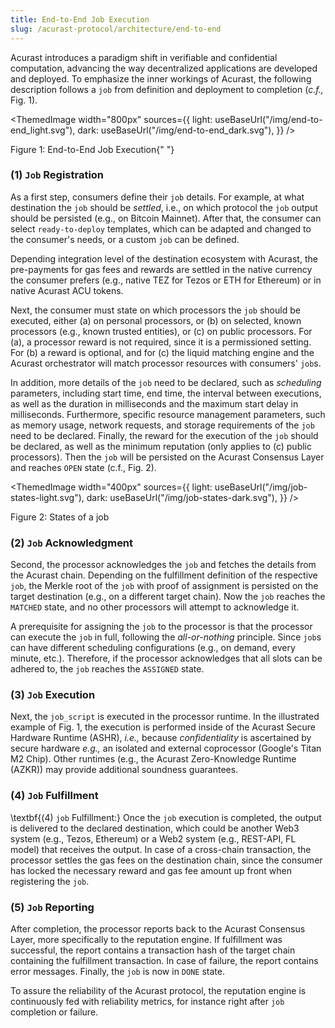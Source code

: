 ```yaml
---
title: End-to-End Job Execution
slug: /acurast-protocol/architecture/end-to-end
---
```



Acurast introduces a paradigm shift in verifiable and confidential computation, advancing the way decentralized applications are developed and deployed. To emphasize the inner workings of Acurast, the following description follows a `job` from definition and deployment to completion (_c.f.,_ Fig. 1).

<ThemedImage
  width="800px"
  sources={{
    light: useBaseUrl("/img/end-to-end_light.svg"),
    dark: useBaseUrl("/img/end-to-end_dark.svg"),
  }}
/>
<p style={{ color: "gray", fontSize: "small" }}>
  Figure 1: End-to-End Job Execution{" "}
</p>

### (1) `Job` Registration

As a first step, consumers define their `job` details. For example, at what destination the `job` should be _settled_, i.e., on which protocol the `job` output should be persisted (e.g., on Bitcoin Mainnet). After that, the consumer can select `ready-to-deploy` templates, which can be adapted and changed to the consumer's needs, or a custom `job` can be defined.

Depending integration level of the destination ecosystem with Acurast, the pre-payments for gas fees and rewards are settled in the native currency the consumer prefers (e.g., native TEZ for Tezos or ETH for Ethereum) or in native Acurast ACU tokens.

Next, the consumer must state on which processors the `job` should be executed, either (a) on personal processors, or (b) on selected, known processors (e.g., known trusted entities), or (c) on public processors. For (a), a processor reward is not required, since it is a permissioned setting. For (b) a reward is optional, and for (c) the liquid matching engine and the Acurast orchestrator will match processor resources with consumers' `job`s.

In addition, more details of the `job` need to be declared, such as _scheduling_ parameters, including start time, end time, the interval between executions, as well as the duration in milliseconds and the maximum start delay in milliseconds. Furthermore, specific resource management parameters, such as memory usage, network requests, and storage requirements of the `job` need to be declared. Finally, the reward for the execution of the `job` should be declared, as well as the minimum reputation (only applies to (c) public processors). Then the `job` will be persisted on the Acurast Consensus Layer and reaches `OPEN` state (c.f., Fig. 2).

<ThemedImage
  width="400px"
  sources={{
    light: useBaseUrl("/img/job-states-light.svg"),
    dark: useBaseUrl("/img/job-states-dark.svg"),
  }}
/>

<p style={{ color: "gray", fontSize: "small" }}>Figure 2: States of a job </p>

### (2) `Job` Acknowledgment

Second, the processor acknowledges the `job` and fetches the details from the Acurast chain. Depending on the fulfillment definition of the respective `job`, the Merkle root of the `job` with proof of assignment is persisted on the target destination (e.g., on a different target chain). Now the `job` reaches the `MATCHED` state, and no other processors will attempt to acknowledge it.

A prerequisite for assigning the `job` to the processor is that the processor can execute the `job` in full, following the _all-or-nothing_ principle. Since `job`s can have different scheduling configurations (e.g., on demand, every minute, etc.). Therefore, if the processor acknowledges that all slots can be adhered to, the `job` reaches the `ASSIGNED` state.

### (3) `Job` Execution

Next, the `job_script` is executed in the processor runtime. In the illustrated example of Fig. 1, the execution is performed inside of the Acurast Secure Hardware Runtime (ASHR), _i.e.,_ because _confidentiality_ is ascertained by secure hardware _e.g.,_ an isolated and external coprocessor (Google's Titan M2 Chip). Other runtimes (e.g., the Acurast Zero-Knowledge Runtime (AZKR)) may provide additional soundness guarantees.

### (4) `Job` Fulfillment

\textbf{(4) `job` Fulfillment:} Once the `job` execution is completed, the output is delivered to the declared destination, which could be another Web3 system (e.g., Tezos, Ethereum) or a Web2 system (e.g., REST-API, FL model) that receives the output. In case of a cross-chain transaction, the processor settles the gas fees on the destination chain, since the consumer has locked the necessary reward and gas fee amount up front when registering the `job`.

### (5) `Job` Reporting

After completion, the processor reports back to the Acurast Consensus Layer, more specifically to the reputation engine. If fulfillment was successful, the report contains a transaction hash of the target chain containing the fulfillment transaction. In case of failure, the report contains error messages. Finally, the `job` is now in `DONE` state.

To assure the reliability of the Acurast protocol, the reputation engine is continuously fed with reliability metrics, for instance right after `job` completion or failure.
